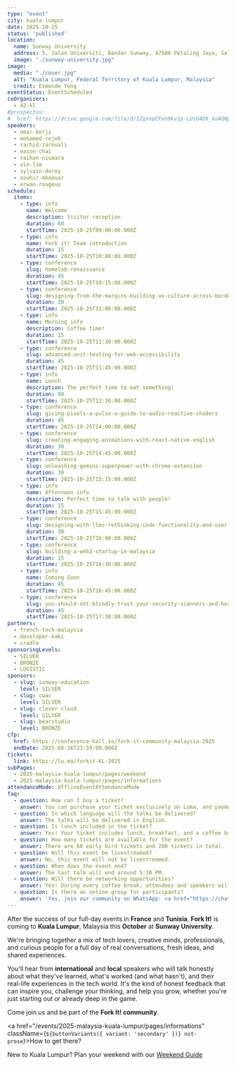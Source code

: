 ```yaml
---
type: "event"
city: kuala-lumpur
date: 2025-10-25
status: 'published'
location:
  name: Sunway University
  address: 5, Jalan Universiti, Bandar Sunway, 47500 Petaling Jaya, Selangor, Malaisie
  image: "./sunway-university.jpg"
image:
  media: "./cover.jpg"
  alt: "Kuala Lumpur, Federal Territory of Kuala Lumpur, Malaysia"
  credit: Esmonde Yong
eventStatus: EventScheduled
coOrganizers:
  - 42-kl
#prospectus:
#  href: https://drive.google.com/file/d/1ZgxnpCFon9kv2p-LUsU4OX_XoAQNpy-C/view?usp=sharing
speakers:
  - omar-borji
  - mohamed-rejeb
  - rachid-zarouali
  - eason-chai
  - raihan-nismara
  - vin-lim
  - sylvain-dorey
  - souhir-mkaouar
  - erwan-rougeux
schedule:
  items:
    - type: info
      name: Welcome
      description: Visitor reception
      duration: 60
      startTime: 2025-10-25T09:00:00.000Z
    - type: info
      name: Fork it! Team introduction
      duration: 15
      startTime: 2025-10-25T10:00:00.000Z
    - type: conference
      slug: homelab-renaissance
      duration: 45
      startTime: 2025-10-25T10:15:00.000Z
    - type: conference
      slug: designing-from-the-margins-building-ux-culture-across-borders
      duration: 30
      startTime: 2025-10-25T11:00:00.000Z
    - type: info
      name: Morning info
      description: Coffee time!
      duration: 15
      startTime: 2025-10-25T11:30:00.000Z
    - type: conference
      slug: advanced-unit-testing-for-web-accessibility
      duration: 45
      startTime: 2025-10-25T11:45:00.000Z
    - type: info
      name: Lunch
      description: The perfect time to eat something!
      duration: 90
      startTime: 2025-10-25T12:30:00.000Z 
    - type: conference
      slug: giving-pixels-a-pulse-a-guide-to-audio-reactive-shaders
      duration: 45
      startTime: 2025-10-25T14:00:00.000Z
    - type: conference
      slug: creating-engaging-animations-with-react-native-english
      duration: 30
      startTime: 2025-10-25T14:45:00.000Z
    - type: conference
      slug: unleashing-gemini-superpower-with-chrome-extension
      duration: 30
      startTime: 2025-10-25T15:15:00.000Z
    - type: info
      name: Afternoon info
      description: Perfect time to talk with people!
      duration: 15
      startTime: 2025-10-25T15:45:00.000Z
    - type: conference
      slug: designing-with-llms-rethinking-code-functionality-and-user-interfaces
      duration: 30
      startTime: 2025-10-25T16:00:00.000Z
    - type: conference
      slug: building-a-web3-startup-in-malaysia
      duration: 15
      startTime: 2025-10-25T16:30:00.000Z
    - type: info
      name: Coming Soon
      duration: 45
      startTime: 2025-10-25T16:45:00.000Z
    - type: conference
      slug: you-should-not-blindly-trust-your-security-scanners-and-here-is-why
      duration: 45
      startTime: 2025-10-25T17:30:00.000Z
partners:
  - french-tech-malaysia
  - developer-kaki
  - cradle
sponsoringLevels:
  - SILVER
  - BRONZE
  - LOGISTIC
sponsors:
  - slug: sunway-education
    level: SILVER
  - slug: cwac
    level: SILVER
  - slug: clever-cloud
    level: SILVER
  - slug: bearstudio
    level: BRONZE
cfp:
  href: https://conference-hall.io/fork-it-community-malaysia-2025
  endDate: 2025-08-16T23:59:00.000Z
tickets:
  link: https://lu.ma/forkit-KL-2025
subPages:
  - 2025-malaysia-kuala-lumpur/pages/weekend
  - 2025-malaysia-kuala-lumpur/pages/informations
attendanceMode: OfflineEventAttendanceMode
faq:
  - question: How can I buy a ticket?
    answer: You can purchase your ticket exclusively on Luma, and payments are accepted in MYR.
  - question: In which language will the talks be delivered?
    answer: The talks will be delivered in English.
  - question: Is lunch included in the ticket?
    answer: Yes! Your ticket includes lunch, breakfast, and a coffee break at the end of the day — all halal food.
  - question: How many tickets are available for the event?
    answer: There are 60 early bird tickets and 200 tickets in total.
  - question: Will this event be livestreamed?
    answer: No, this event will not be livestreamed.
  - question: When does the event end?
    answer: The last talk will end around 5:30 PM.
  - question: Will there be networking opportunities?
    answer: Yes! During every coffee break, attendees and speakers will have the chance to connect, exchange ideas, and grow their network.
  - question: Is there an online group for participants?
    answer: 'Yes, join our community on WhatsApp: <a href="https://chat.whatsapp.com/HCiI5g0idD50cpx1yqD12Z?mode=ems_copy_h_t" target="_blank" rel="noopener noreferrer" class="underline">Fork It! Community</a>'
---
```



After the success of our full-day events in **France** and **Tunisia**, **Fork It!** is coming to **Kuala Lumpur**, Malaysia this **October** at **Sunway University**.

We're bringing together a mix of tech lovers, creative minds, professionals, and curious people for a full day of real conversations, fresh ideas, and shared experiences.

You'll hear from **international** and **local** speakers who will talk honestly about what they've learned, what's worked (and what hasn't), and their real-life experiences in the tech world. It's the kind of honest feedback that can inspire you, challenge your thinking, and help you grow, whether you're just starting out or already deep in the game.

Come join us and be part of the **Fork It! community**.

<a href="/events/2025-malaysia-kuala-lumpur/pages/informations" className={`${buttonVariants({ variant: 'secondary' })} not-prose`}>How to get there?</a>

New to Kuala Lumpur? Plan your weekend with our [Weekend Guide](/events/2025-malaysia-kuala-lumpur/pages/weekend)
